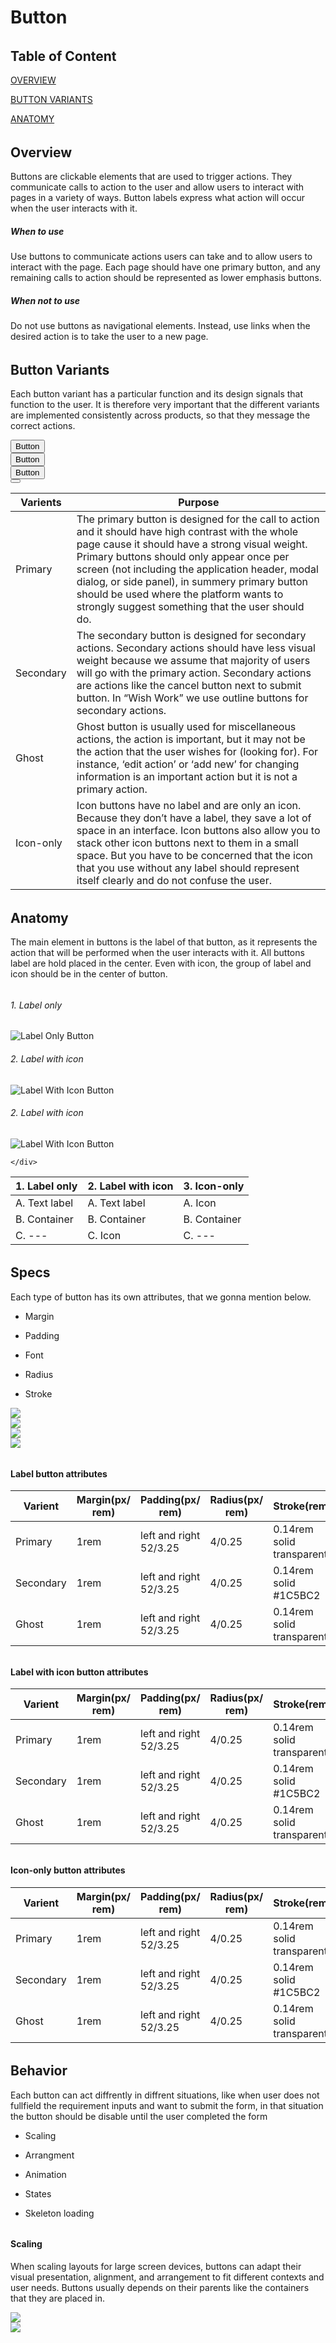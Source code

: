 
<style>{`

.header {
    color: #D1036F;
}

.code-snippet {
    background-color: ${colors.grey[8]};
    width:100%;
}

.fraction-size {
    height: 30rem
}

.container{
    display:inline-flex;
    width:100%;
}

.btn-primary::after {
    content:'';
    border-bottom:0.1rem solid ${colors.grey[2]};
    width:100%;
    display:block;
}

.btn-ghost::after{
    content:'';
    border-bottom:0.1rem solid ${colors.grey[2]};
    width:100%;
    display:block;
}

.row-1 , .row-2{
    width:50%;
    text-align:center;
}

.btn-row_1{
    border-right:0.1rem solid ${colors.grey[2]};
}

.icon-only_preview{
    vertical-align:middle;
}

.btn-arrangment{
    margin:3rem;
}

.live-demo{
    background-color: ${colors.grey[8]};
    width:80%;
    margin: 0 auto;
}

{/* .button-variant-table th{
    background:${colors.grey[1]} ;
} */}
    
.button-variant-table td{
    color:${colors.pink[3]} ;

}

h6 {
    height:30px
}
.anatomy-table{
    margin:0 auto;
    display:flex;
}
.label-btn_img{
    margin: 1rem 0 2rem; 
    height: 8rem;
}
.icon-only_img{
    margin: 2.8rem 0 1rem; 
    height: 6rem;
}
.label-with_icon__img{
    margin: 1rem 0 1rem; 
    height: 11rem;

}

.row{
    display:flex;
    margin:0 auto;
}

.btn-anatomy{
    margin:0 4rem;
}

.tabel{
    display:grid;
    width:100%;
}
.img-margin{
    margin:2rem;
}

`}</style>

<Meta title="Components/Button Documentation" components={Button}/>

# Button

######

## Table of Content
[OVERVIEW](#overview)  

[BUTTON VARIANTS](#button-variants)

[ANATOMY](#anatomy)


######


## Overview 
Buttons are clickable elements that are used to trigger actions. 
They communicate calls to action to the user and allow users to interact with pages in a variety of ways. Button labels 
express what action will occur when the user interacts with it.

<h5 className={'header'}>When to use</h5>

Use buttons to communicate actions users can take and to allow users to interact with the page. 
Each page should have one primary button, and any remaining calls to action should be represented as lower emphasis buttons.

<h5 className={'header'}>When not to use</h5>

Do not use buttons as navigational elements. Instead, use links when the desired action is to take the user to a new page.

######

## Button Variants
Each button variant has a particular function and its design signals that function to the user. 
It is therefore very important that the different variants are implemented consistently across products, 
so that they message the correct actions.


<div className="code-snippet">
  <div className="container container-btn_varient">
        <div className="row-1 btn-row_1">
            <div className="btn-primary">
                <Button className="btn-arrangment" kind="primary">Button</Button>
            </div>
            <div className="btn-secondary">
                <Button className="btn-arrangment" kind="secondary">Button</Button>
            </div>
        </div>  
        <div className="row-2 btn-row_2">  
            <div className="btn-ghost">
                <Button className="btn-arrangment" kind="ghost">Button</Button>
            </div>
            <div className="btn-icon-only">
                <Button className="icon-only_preview btn-arrangment" kind="primary" iconMode="icon-only" iconName="search"></Button>
            </div>
        </div>    
    </div> 
</div>


<div className="button-variant-table">

|Varients|Purpose|
|---|---|
| Primary |The primary button is designed for the call to action and it should have high contrast with the whole page cause it should have a strong visual weight. Primary buttons should only appear once per screen (not including the application header, modal dialog, or side panel), in summery primary button should be used where the platform wants to strongly suggest something that the user should do.|
| Secondary|  The secondary button is designed for secondary actions. Secondary actions should have less visual weight because we assume that majority of users will go with the primary action. Secondary actions are actions like the cancel button next to submit button. In “Wish Work” we use outline buttons for secondary actions.|
| Ghost  	|   Ghost button is usually used for miscellaneous actions,  the action is important, but it may not be the action that the user wishes for (looking for). For instance, ‘edit action’ or ‘add new’  for changing information is an important action but it is not a primary action.|
|  Icon-only	|   Icon buttons have no label and are only an icon. Because they don’t have a label, they save a lot of space in an interface. Icon buttons also allow you to stack other icon buttons next to them in a small space. But you have to be concerned that the icon that you use without any label should represent itself clearly and do not confuse the user.|

</div>

######

          
## Anatomy
The main element in buttons is the label of that button, as it represents the action that will be performed when the user interacts with it. 
All buttons label are hold placed in the center. Even with icon, the group of label and icon should be in the center of button.

######

<div className="container">
    <div className="row">
        <div className="label-btn btn-anatomy">
            <h6>1. Label only </h6>
            <div>
                <img className="label-btn_img" src={LabelOnly} alt="Label Only Button" />
            </div>
        </div>
        <div className="label-with_icon btn-anatomy">
            <h6> 2. Label with icon</h6>
            <div>
                <img className={"label-with_icon__img"} src={LabelWithIcon} alt="Label With Icon Button" />
            </div>
        </div>
        <div className="icon-only_btn btn-anatomy">
            <h6> 2. Label with icon</h6>
            <div>
                <img className={"label-with_icon__img"} src={LabelWithIcon} alt="Label With Icon Button" />
            </div>
        </div>
        
    </div>
</div>


<div className="anatomy-table tabel">

|   1. Label only	|   2. Label with icon	|   3. Icon-only	|
|--------------------	|--------------------	|--------------------	|
|   A. Text label	|   A. Text label	|   A. Icon	|
|   B. Container	|   B. Container	|   B. Container	|
|   C. ---	|   C. Icon	|   C. ---	|

</div>

######

## Specs
Each type of button has its own attributes, that we gonna mention below.
* Margin
- Padding
+ Font
- Radius
+ Stroke

<div className="specs">
    <div className="container">
        <div className="row-1">
            <div className="label-btn-margin_img img-margin">
                <img src={LabelOnlyPadding}/>
            </div>
            <div className="label-with-icon-btn-margin_img img-margin">
                <img src={LabelWithIconPadding}/>
            </div>
        </div>
        <div className="row-2">
            <div className="ghost-btn-margin_img img-margin">
                <img src={GhostPadding}/>
            </div>
            <div className="icon-btn-margin_img img-margin">
                <img src={IconOnlyPadding}/>
            </div>
        </div>        
    </div>

</div>




######

#### Label button attributes


<div className="label-btn-tabel tabel">

|   Varient	| Margin(px/ rem) 	|    Padding(px/ rem)	|   Radius(px/ rem)	|   Stroke(rem)	|
|---	|---	|---	|---	|---	|
|   Primary	|   1rem	|   left and right 52/3.25	|   4/0.25	|   0.14rem solid transparent	|
|   Secondary	|    1rem	|   left and right 52/3.25	|   4/0.25	|   0.14rem solid #1C5BC2	|
|   Ghost	|    1rem	|    left and right 52/3.25	|   4/0.25	|   0.14rem solid transparent	|

</div>

######

#### Label with icon button attributes


<div className="label-btn-tabel tabel">

|   Varient	| Margin(px/ rem) 	|    Padding(px/ rem)	|   Radius(px/ rem)	|   Stroke(rem)	|
|---	|---	|---	|---	|---	|
|   Primary	|   1rem	|   left and right 52/3.25	|   4/0.25	|   0.14rem solid transparent	|
|   Secondary	|    1rem	|   left and right 52/3.25	|   4/0.25	|   0.14rem solid #1C5BC2	|
|   Ghost	|    1rem	|    left and right 52/3.25	|   4/0.25	|   0.14rem solid transparent	|

</div>

######

#### Icon-only button attributes


<div className="label-btn-tabel tabel">

|   Varient	| Margin(px/ rem) 	|    Padding(px/ rem)	|   Radius(px/ rem)	|   Stroke(rem)	|
|---	|---	|---	|---	|---	|
|   Primary	|   1rem	|   left and right 52/3.25	|   4/0.25	|   0.14rem solid transparent	|
|   Secondary	|    1rem	|   left and right 52/3.25	|   4/0.25	|   0.14rem solid #1C5BC2	|
|   Ghost	|    1rem	|    left and right 52/3.25	|   4/0.25	|   0.14rem solid transparent	|

</div>

######

## Behavior
Each button can act diffrently in diffrent situations,
 like when user does not fullfield the requirement inputs and want 
 to submit the form, in that situation the button should be disable until the user completed the form
* Scaling
- Arrangment
+ Animation
- States
+ Skeleton loading

######


#### Scaling
When scaling layouts for large screen devices, buttons can adapt their visual presentation,
 alignment, and arrangement to fit different contexts and user needs. Buttons usually depends on their 
 parents like the containers that they are placed in.

 <div className = "scaling">
    <div className ="container">
        <div className="row-1">
            <div className="btn-scaling_img1">
                <img src={ScalingResponsive}/>
            </div>
        </div>
        <div className="row-2">
            <div className="btn-scaling_img2">
               <img src={ScalingWeb}/>
            </div> 
        </div>
    </div>
 </div>

#####



